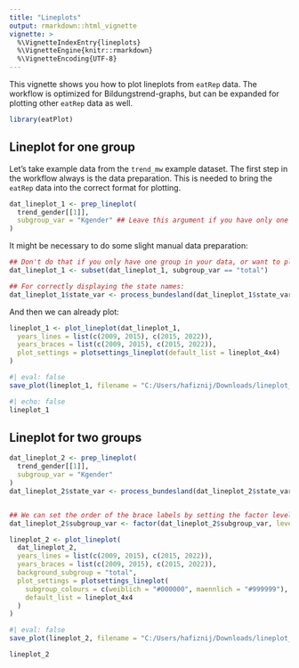 ```yaml
---
title: "Lineplots"
output: rmarkdown::html_vignette
vignette: >
  %\VignetteIndexEntry{lineplots}
  %\VignetteEngine{knitr::rmarkdown}
  %\VignetteEncoding{UTF-8}
---
```


This vignette shows you how to plot lineplots from `eatRep` data. The workflow is optimized for Bildungstrend-graphs, but can be expanded for plotting other `eatRep` data as well. 

```r
library(eatPlot)
```


## Lineplot for one group

Let's take example data from the `trend_mw` example dataset.
The first step in the workflow always is the data preparation.
This is needed to bring the `eatRep` data into the correct format for plotting. 

```r
dat_lineplot_1 <- prep_lineplot(
  trend_gender[[1]],
  subgroup_var = "Kgender" ## Leave this argument if you have only one subgroup
)
```

It might be necessary to do some slight manual data preparation:

```r
## Don't do that if you only have one group in your data, or want to plot all groups
dat_lineplot_1 <- subset(dat_lineplot_1, subgroup_var == "total")

## For correctly displaying the state names:
dat_lineplot_1$state_var <- process_bundesland(dat_lineplot_1$state_var)
```

And then we can already plot:

```r
lineplot_1 <- plot_lineplot(dat_lineplot_1,
  years_lines = list(c(2009, 2015), c(2015, 2022)),
  years_braces = list(c(2009, 2015), c(2015, 2022)),
  plot_settings = plotsettings_lineplot(default_list = lineplot_4x4)
)
```

```r
#| eval: false
save_plot(lineplot_1, filename = "C:/Users/hafiznij/Downloads/lineplot_1_group.pdf")
```

```r
#| echo: false
lineplot_1
```


## Lineplot for two groups

```r
dat_lineplot_2 <- prep_lineplot(
  trend_gender[[1]],
  subgroup_var = "Kgender"
)
dat_lineplot_2$state_var <- process_bundesland(dat_lineplot_2$state_var)


## We can set the order of the brace labels by setting the factor levels of the subgroup_var:
dat_lineplot_2$subgroup_var <- factor(dat_lineplot_2$subgroup_var, levels = c("weiblich", "maennlich", "total"), ordered = TRUE)

lineplot_2 <- plot_lineplot(
  dat_lineplot_2,
  years_lines = list(c(2009, 2015), c(2015, 2022)),
  years_braces = list(c(2009, 2015), c(2015, 2022)),
  background_subgroup = "total",
  plot_settings = plotsettings_lineplot(
    subgroup_colours = c(weiblich = "#000000", maennlich = "#999999"), ## Here we determine the colours of the subgroups
    default_list = lineplot_4x4
  )
)
```

```r
#| eval: false
save_plot(lineplot_2, filename = "C:/Users/hafiznij/Downloads/lineplot_2_groups.pdf")
```

```r
lineplot_2
```

<!-- ## Lineplot for whole Germany -->


<!-- ```{r lineplot_germany}  -->

<!-- trend_ger <- prep_lineplot( -->
<!--   trend_mw, -->
<!--   subgroup_var = "geschlecht" -->
<!-- ) -->

<!-- ## This is data preperation for the example and will be updated as soon as I have example data with multiple Kompetenzbereichen: -->

<!-- trend_ger_lesen <- trend_ger -->
<!-- trend_ger_lesen$kb <- "Lesen" -->

<!-- trend_total <- rbind(trend_ger, trend_ger_lesen) -->
<!-- trend_total$kb <- gsub("hoeren", "Hören", trend_total$kb) -->

<!-- trend_total <- subset(trend_total, TR_BUNDESLAND == "total") -->

<!-- trend_total$TR_BUNDESLAND <- gsub("ue", "ü", trend_total$TR_BUNDESLAND) -->
<!-- ``` -->

<!-- ```{r} -->

<!-- ## Hier fehlt noch der Hintergrund für ganz Deutschland -->
<!-- lineplot_germany_2 <- plot_lineplot(trend_total, -->
<!--   years_lines = list(c(2009, 2015), c(2015, 2022)), -->
<!--   years_braces = list(c(2009, 2015), c(2015, 2022)), -->
<!--   facet_var = "kb", -->
<!--   background_facet = NULL, -->
<!--   background_subgroup = "total", -->
<!--   plot_settings = plotsettings_lineplot( -->
<!--     brace_label_nudge_x = 0.3, -->
<!--     split_plot = FALSE, -->
<!--     background_lines = FALSE, -->
<!--     default_list = lineplot_4x4 -->
<!--   ) -->
<!-- ) -->
<!-- ``` -->

<!-- ```{r save lineplot_germany_2_groups} -->
<!-- #| eval: false -->
<!-- save_plot(lineplot_germany_2, filename = "C:/Users/hafiznij/Downloads/lineplot_deutschland.pdf", height = 226.2 / 4) -->
<!-- ``` -->

<!-- ```{r} -->
<!-- lineplot_germany_2 -->
<!-- ``` -->
